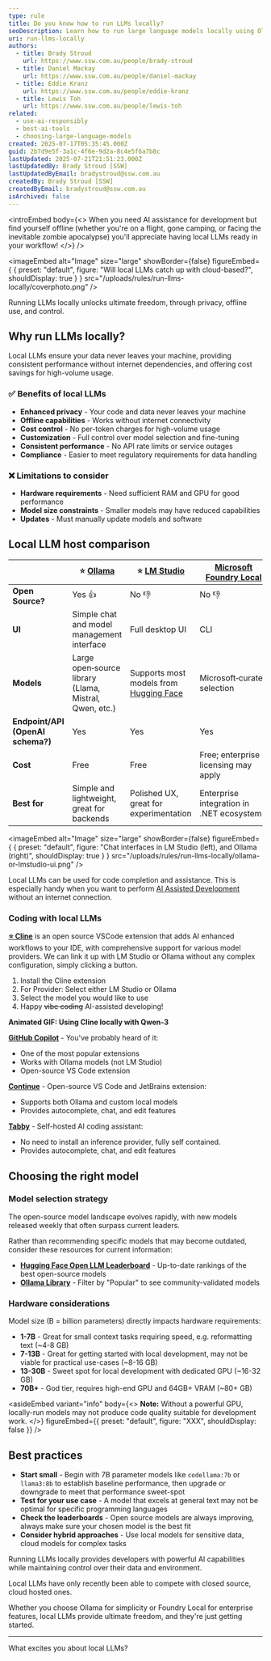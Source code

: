 ```yaml
---
type: rule
title: Do you know how to run LLMs locally?
seoDescription: Learn how to run large language models locally using Ollama and Microsoft Foundry Local for enhanced privacy, control, and offline capabilities.
uri: run-llms-locally
authors:
  - title: Brady Stroud
    url: https://www.ssw.com.au/people/brady-stroud
  - title: Daniel Mackay
    url: https://www.ssw.com.au/people/daniel-mackay
  - title: Eddie Kranz
    url: https://www.ssw.com.au/people/eddie-kranz
  - title: Lewis Toh
    url: https://www.ssw.com.au/people/lewis-toh
related:
  - use-ai-responsibly
  - best-ai-tools
  - choosing-large-language-models
created: 2025-07-17T05:35:45.000Z
guid: 2b7d9e5f-3a1c-4f6e-9d2a-8c4e5f6a7b8c
lastUpdated: 2025-07-21T21:51:23.000Z
lastUpdatedBy: Brady Stroud [SSW]
lastUpdatedByEmail: bradystroud@ssw.com.au
createdBy: Brady Stroud [SSW]
createdByEmail: bradystroud@ssw.com.au
isArchived: false
---
```


<introEmbed
  body={<>
When you need AI assistance for development but find yourself offline (whether you're on a flight, gone camping, or facing the inevitable zombie apocalypse) you'll appreciate having local LLMs ready in your workflow!
  </>}
/>

<imageEmbed
  alt="Image"
  size="large"
  showBorder={false}
  figureEmbed={ {
    preset: "default",
    figure: "Will local LLMs catch up with cloud-based?",
    shouldDisplay: true
  } }
  src="/uploads/rules/run-llms-locally/coverphoto.png"
/>

Running LLMs locally unlocks ultimate freedom, through privacy, offline use, and control.

## Why run LLMs locally?

Local LLMs ensure your data never leaves your machine, providing consistent performance without internet dependencies, and offering cost savings for high-volume usage.

### ✅ Benefits of local LLMs

* **Enhanced privacy** - Your code and data never leaves your machine
* **Offline capabilities** - Works without internet connectivity
* **Cost control** - No per-token charges for high-volume usage
* **Customization** - Full control over model selection and fine-tuning
* **Consistent performance** - No API rate limits or service outages
* **Compliance** - Easier to meet regulatory requirements for data handling

### ❌ Limitations to consider

* **Hardware requirements** - Need sufficient RAM and GPU for good performance
* **Model size constraints** - Smaller models may have reduced capabilities
* **Updates** - Must manually update models and software

## Local LLM host comparison

|  | ⭐️ [Ollama](https://ollama.com) | ⭐️ [LM Studio](https://lmstudio.ai) | [Microsoft Foundry Local](https://learn.microsoft.com/en-us/azure/ai-foundry/foundry-local/what-is-foundry-local) |
| --- | --- | --- | --- |
| **Open Source?** | Yes 👍 | No 👎 | No 👎 |
| **UI** | Simple chat and model management interface | Full desktop UI | CLI |
| **Models** | Large open‑source library (Llama, Mistral, Qwen, etc.) | Supports most models from [Hugging Face](https://huggingface.co/) | Microsoft‑curated selection |
| **Endpoint/API (OpenAI schema?)** | Yes | Yes | Yes |
| **Cost** | Free | Free | Free; enterprise licensing may apply |
| **Best for** | Simple and lightweight, great for backends | Polished UX, great for experimentation | Enterprise integration in .NET ecosystem |


<imageEmbed
  alt="Image"
  size="large"
  showBorder={false}
  figureEmbed={ {
    preset: "default",
    figure: "Chat interfaces in LM Studio (left), and Ollama (right)",
    shouldDisplay: true
  } }
  src="/uploads/rules/run-llms-locally/ollama-or-lmstudio-ui.png"
/>

Local LLMs can be used for code completion and assistance. This is especially handy when you want to perform [AI Assisted Development](/rules/ai-assisted-development-workflow/) without an internet connection.

### Coding with local LLMs

**[⭐️ Cline](https://cline.bot/)** is an open source VSCode extension that adds AI enhanced workflows to your IDE, with comprehensive support for various model providers.
We can link it up with LM Studio or Ollama without any complex configuration, simply clicking a button.

1. Install the Cline extension
2. For Provider: Select either LM Studio or Ollama
3. Select the model you would like to use
4. Happy ~~vibe coding~~ AI-assisted developing!

**Animated GIF: Using Cline locally with Qwen-3**

**[GitHub Copilot](https://github.com/features/copilot)** - You've probably heard of it:

* One of the most popular extensions
* Works with Ollama models (not LM Studio)
* Open-source VS Code extension

**[Continue](https://continue.dev/)** - Open-source VS Code and JetBrains extension:

* Supports both Ollama and custom local models
* Provides autocomplete, chat, and edit features

**[Tabby](https://tabby.tabbyml.com/)** - Self-hosted AI coding assistant:

* No need to install an inference provider, fully self contained.
* Provides autocomplete, chat, and edit features

## Choosing the right model

### Model selection strategy

The open-source model landscape evolves rapidly, with new models released weekly that often surpass current leaders.

Rather than recommending specific models that may become outdated, consider these resources for current information:

* **[Hugging Face Open LLM Leaderboard](https://huggingface.co/open-llm-leaderboard)** - Up-to-date rankings of the best open-source models
* **[Ollama Library](https://ollama.com/library)** - Filter by "Popular" to see community-validated models

### Hardware considerations

Model size (B = billion parameters) directly impacts hardware requirements:

* **1-7B** - Great for small context tasks requiring speed, e.g. reformatting text (~4-8 GB)
* **7-13B** - Great for getting started with local development, may not be viable for practical use-cases (~8-16 GB)
* **13-30B** - Sweet spot for local development with dedicated GPU (~16-32 GB)
* **70B+** - God tier, requires high-end GPU and 64GB+ VRAM (~80+ GB)

<asideEmbed
  variant="info"
  body={<>
    **Note:** Without a powerful GPU, locally-run models may not produce code quality suitable for development work.
  </>}
  figureEmbed={{
    preset: "default",
    figure: "XXX",
    shouldDisplay: false
  }}
/>

## Best practices

* **Start small** - Begin with 7B parameter models like `codellama:7b` or `llama3:8b` to establish baseline performance, then upgrade or downgrade to meet that performance sweet-spot
* **Test for your use case** - A model that excels at general text may not be optimal for specific programming languages
* **Check the leaderboards** -  Open source models are always improving, always make sure your chosen model is the best fit
* **Consider hybrid approaches** - Use local models for sensitive data, cloud models for complex tasks

Running LLMs locally provides developers with powerful AI capabilities while maintaining control over their data and environment.

Local LLMs have only recently been able to compete with closed source, cloud hosted ones.

Whether you choose Ollama for simplicity or Foundry Local for enterprise features, local LLMs provide ultimate freedom, and they're just getting started.

---

What excites you about local LLMs?
